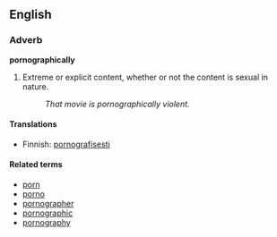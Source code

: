 ==English==

===Adverb===
'''pornographically'''
#Extreme or explicit content, whether or not the content is sexual in nature.
#:''That movie is pornographically violent.''

====Translations====
*Finnish: [[pornografisesti]]

====Related terms====
*[[porn]]
*[[porno]]
*[[pornographer]]
*[[pornographic]]
*[[pornography]]